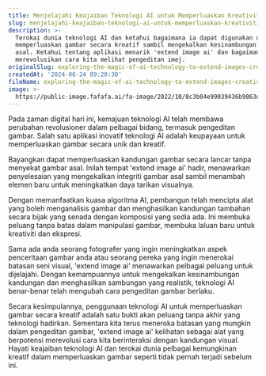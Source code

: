 ```yaml
---
title: Menjelajahi Keajaiban Teknologi AI untuk Memperluaskan Kreativiti dalam Gambar
slug: menjelajahi-keajaiban-teknologi-ai-untuk-memperluaskan-kreativiti-dalam-gambar
description: >-
  Terokai dunia teknologi AI dan ketahui bagaimana ia dapat digunakan untuk
  memperluaskan gambar secara kreatif sambil mengekalkan kesinambungan kandungan
  asal. Ketahui tentang aplikasi menarik 'extend image ai' dan bagaimana ia
  merevolusikan cara kita melihat pengeditan imej.
originalSlug: exploring-the-magic-of-ai-technology-to-extend-images-creatively
createdAt: '2024-06-24 09:20:30'
fileName: exploring-the-magic-of-ai-technology-to-extend-images-creatively.mdx
image: >-
  https://public-image.fafafa.ai/fa-image/2022/10/8c3b04e99039436b9863dcde7d4958b1.jpg
---
```



Pada zaman digital hari ini, kemajuan teknologi AI telah membawa perubahan revolusioner dalam pelbagai bidang, termasuk pengeditan gambar. Salah satu aplikasi inovatif teknologi AI adalah keupayaan untuk memperluaskan gambar secara unik dan kreatif.

Bayangkan dapat memperluaskan kandungan gambar secara lancar tanpa menyekat gambar asal. Inilah tempat 'extend image ai' hadir, menawarkan penyelesaian yang mengekalkan integriti gambar asal sambil menambah elemen baru untuk meningkatkan daya tarikan visualnya.

Dengan memanfaatkan kuasa algoritma AI, pembangun telah mencipta alat yang boleh menganalisis gambar dan menghasilkan kandungan tambahan secara bijak yang senada dengan komposisi yang sedia ada. Ini membuka peluang tanpa batas dalam manipulasi gambar, membuka laluan baru untuk kreativiti dan ekspresi.

Sama ada anda seorang fotografer yang ingin meningkatkan aspek penceritaan gambar anda atau seorang pereka yang ingin menerokai batasan seni visual, 'extend image ai' menawarkan pelbagai peluang untuk dijelajahi. Dengan kemampuannya untuk mengekalkan kesinambungan kandungan dan menghasilkan sambungan yang realistik, teknologi AI benar-benar telah mengubah cara pengeditan gambar berlaku.

Secara kesimpulannya, penggunaan teknologi AI untuk memperluaskan gambar secara kreatif adalah satu bukti akan peluang tanpa akhir yang teknologi hadirkan. Sementara kita terus meneroka batasan yang mungkin dalam pengeditan gambar, 'extend image ai' kelihatan sebagai alat yang berpotensi merevolusi cara kita berinteraksi dengan kandungan visual. Hayati keajaiban teknologi AI dan terokai dunia pelbagai kemungkinan kreatif dalam memperluaskan gambar seperti tidak pernah terjadi sebelum ini.